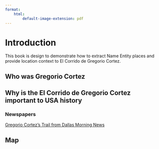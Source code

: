 ```yaml
---
format: 
    html: 
        default-image-extension: pdf
---
```


# Introduction {.unnumbered}

This book is design to demonstrate how to extract Name Entity places and provide location context to El Corrido de Gregorio Cortez.  

## Who was Gregorio Cortez

## Why is the El Corrido de Gregorio Cortez important to USA history
### Newspapers
[Gregorio Cortez's Trail from Dallas Morning News](Gregorio_Cortezs_Trial__Dallas_Morning_News__October_5_1901__p9.pdf){width=300}

## Map





